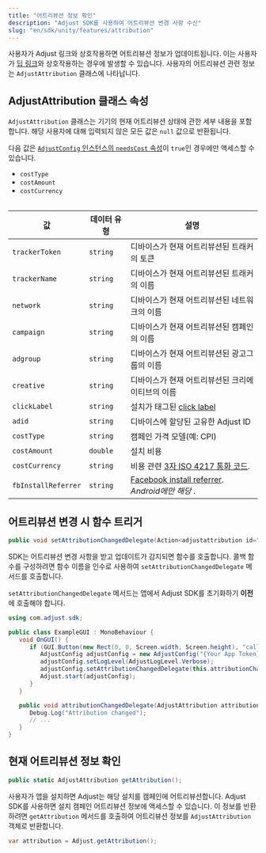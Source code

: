 ```yaml
---
title: "어트리뷰션 정보 확인"
description: "Adjust SDK를 사용하여 어트리뷰션 변경 사항 수신"
slug: "en/sdk/unity/features/attribution"
---
```

사용자가 Adjust 링크와 상호작용하면 어트리뷰션 정보가 업데이트됩니다. 이는 사용자가 [딥 링크](https://help.adjust.com/en/article/deep-links)와 상호작용하는 경우에 발생할 수 있습니다. 사용자의 어트리뷰션 관련 정보는 `AdjustAttribution` 클래스에 나타납니다.

AdjustAttribution 클래스 속성
------------------------

`AdjustAttribution` 클래스는 기기의 현재 어트리뷰션 상태에 관한 세부 내용을 포함합니다. 해당 사용자에 대해 입력되지 않은 모든 값은 `null` 값으로 반환됩니다.
<callout type="note"> 

다음 값은 [`AdjustConfig` 인스턴스의 `needsCost` 속성](/en/sdk/android/configuration#enable-cost-data-sending)이 `true`인 경우에만 액세스할 수 있습니다.

* `costType`
* `costAmount`
* `costCurrency`

</Callout> <table> 

|          값          |  데이터 유형  |                                                      설명                                                       |
|---------------------|----------|---------------------------------------------------------------------------------------------------------------|
| `trackerToken`      | `string` | 디바이스가 현재 어트리뷰션된 트래커의 토큰                                                                                       |
| `trackerName`       | `string` | 디바이스가 현재 어트리뷰션된 트래커의 이름                                                                                       |
| `network`           | `string` | 디바이스가 현재 어트리뷰션된 네트워크의 이름                                                                                      |
| `campaign`          | `string` | 디바이스가 현재 어트리뷰션된 캠페인의 이름                                                                                       |
| `adgroup`           | `string` | 디바이스가 현재 어트리뷰션된 광고그룹의 이름                                                                                      |
| `creative`          | `string` | 디바이스가 현재 어트리뷰션된 크리에이티브의 이름                                                                                    |
| `clickLabel`        | `string` | 설치가 태그된 [click label](https://help.adjust.com/en/article/user-rewards)                                        |
| `adid`              | `string` | 디바이스에 할당된 고유한 Adjust ID                                                                                       |
| `costType`          | `string` | 캠페인 가격 모델\(예: CPI\)                                                                                         |
| `costAmount`        | `double` | 설치 비용                                                                                                         |
| `costCurrency`      | `string` | 비용 관련 [3자 ISO 4217 통화 코드](https://www.iban.com/currency-codes).                                               |
| `fbInstallReferrer` | `string` | [Facebook install referrer](https://developers.facebook.com/docs/app-ads/install-referrer/). *Android에만 해당* . |

</Table> 

어트리뷰션 변경 시 함수 트리거
-----------------

```cs
public void setAttributionChangedDelegate(Action<adjustattribution id="sl-md0000000"> attributionChangedDelegate, string sceneName = "Adjust");
```

SDK는 어트리뷰션 변경 사항을 받고 업데이트가 감지되면 함수를 호출합니다. 콜백 함수를 구성하려면 함수 이름을 인수로 사용하여 `setAttributionChangedDelegate` 메서드를 호출합니다.
<callout type="important"> 

`setAttributionChangedDelegate` 메서드는 앱에서 Adjust SDK를 초기화하기 **이전** 에 호출해야 합니다.
</Callout> 

```cs
using com.adjust.sdk;

public class ExampleGUI : MonoBehaviour {
   void OnGUI() {
      if (GUI.Button(new Rect(0, 0, Screen.width, Screen.height), "callback")) {
         AdjustConfig adjustConfig = new AdjustConfig("{Your App Token}", AdjustEnvironmentSandbox);
         adjustConfig.setLogLevel(AdjustLogLevel.Verbose);
         adjustConfig.setAttributionChangedDelegate(this.attributionChangedDelegate);
         Adjust.start(adjustConfig);
      }
   }

   public void attributionChangedDelegate(AdjustAttribution attribution) {
      Debug.Log("Attribution changed");
      // ...
   }
}
```

현재 어트리뷰션 정보 확인
--------------

```cs
public static AdjustAttribution getAttribution();
```

사용자가 앱을 설치하면 Adjust는 해당 설치를 캠페인에 어트리뷰션합니다. Adjust SDK를 사용하면 설치 캠페인 어트리뷰션 정보에 액세스할 수 있습니다. 이 정보를 반환하려면 `getAttribution` 메서드를 호출하여 어트리뷰션 정보를 `AdjustAttribution` 객체로 반환합니다.

```cs
var attribution = Adjust.getAttribution();
```


